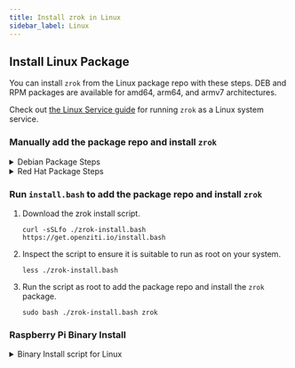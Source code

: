 ```yaml
---
title: Install zrok in Linux
sidebar_label: Linux
---
```



## Install Linux Package

You can install `zrok` from the Linux package repo with these steps. DEB and RPM packages are available for amd64, arm64, and armv7 architectures.

Check out [the Linux Service guide](/guides/linux-front-door.md) for running `zrok` as a Linux system service.

### Manually add the package repo and install `zrok`

<Details>
<summary>Debian Package Steps</summary>

```text
(set -euo pipefail;

curl -sSLf https://get.openziti.io/tun/package-repos.gpg \
| sudo gpg --dearmor --output /usr/share/keyrings/openziti.gpg;
sudo chmod a+r /usr/share/keyrings/openziti.gpg;

sudo tee /etc/apt/sources.list.d/openziti-release.list >/dev/null <<EOF;
deb [signed-by=/usr/share/keyrings/openziti.gpg] https://packages.openziti.org/zitipax-openziti-deb-stable debian main
EOF

sudo apt update;
sudo apt install zrok;
zrok version;
)
```

</Details>

<Details>
<summary>Red Hat Package Steps</summary>

```text
(set -euo pipefail;

sudo tee /etc/yum.repos.d/openziti-release.repo >/dev/null <<\EOF;
[OpenZitiRelease]
name=OpenZiti Release
baseurl=https://packages.openziti.org/zitipax-openziti-rpm-stable/redhat/$basearch
enabled=1
gpgcheck=0
gpgkey=https://packages.openziti.org/zitipax-openziti-rpm-stable/redhat/$basearch/repodata/repomd.xml.key
repo_gpgcheck=1
EOF

sudo dnf update;
sudo dnf install zrok;
zrok version;
)
```

</Details>

### Run `install.bash` to add the package repo and install `zrok`

1. Download the zrok install script.

    ```text
    curl -sSLfo ./zrok-install.bash https://get.openziti.io/install.bash
    ```

1. Inspect the script to ensure it is suitable to run as root on your system.

    ```text
    less ./zrok-install.bash
    ```

1. Run the script as root to add the package repo and install the `zrok` package.

    ```text
    sudo bash ./zrok-install.bash zrok
    ```

### Raspberry Pi Binary Install

<Details>
<summary>Binary Install script for Linux</summary>

```text
(set -euo pipefail;

cd $(mktemp -d);

ZROK_VERSION=$(
  curl -sSf https://api.github.com/repos/openziti/zrok/releases/latest \
  | jq -r '.tag_name'
);

case $(uname -m) in
  x86_64)          GOXARCH=amd64 ;;
  aarch64|arm64)   GOXARCH=arm64 ;;
  armv7|armhf|arm) GOXARCH=arm   ;;
  *)               echo "ERROR: unknown arch '$(uname -m)'" >&2
                   exit 1        ;;
esac;

curl -sSfL \
  "https://github.com/openziti/zrok/releases/download/${ZROK_VERSION}/zrok_${ZROK_VERSION#v}_linux_${GOXARCH}.tar.gz" \
  | tar -xz -f -;

sudo install -o root -g root ./zrok /usr/local/bin/;
zrok version;
)
```

</Details>